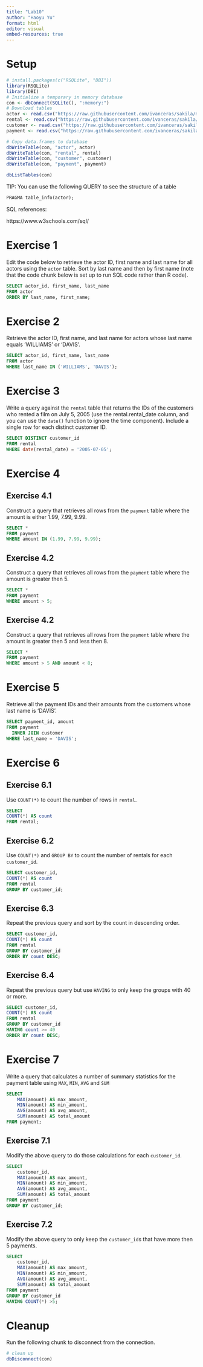 ```yaml
---
title: "Lab10"
author: "Haoyu Yu"
format: html
editor: visual
embed-resources: true
---
```

# Setup
```r
# install.packages(c("RSQLite", "DBI"))
library(RSQLite)
library(DBI)
# Initialize a temporary in memory database
con <- dbConnect(SQLite(), ":memory:")
# Download tables
actor <- read.csv("https://raw.githubusercontent.com/ivanceras/sakila/master/csv-sakila-db/actor.csv")
rental <- read.csv("https://raw.githubusercontent.com/ivanceras/sakila/master/csv-sakila-db/rental.csv")
customer <- read.csv("https://raw.githubusercontent.com/ivanceras/sakila/master/csv-sakila-db/customer.csv")
payment <- read.csv("https://raw.githubusercontent.com/ivanceras/sakila/master/csv-sakila-db/payment_p2007_01.csv")

# Copy data.frames to database
dbWriteTable(con, "actor", actor)
dbWriteTable(con, "rental", rental)
dbWriteTable(con, "customer", customer)
dbWriteTable(con, "payment", payment)
```

```r
dbListTables(con)
```

TIP: You can use the following QUERY to see the structure of a table

```sql
PRAGMA table_info(actor);
```

SQL references:

https://www.w3schools.com/sql/

# Exercise 1

Edit the code below to retrieve the actor ID, first name and last name for all actors using the `actor` table. Sort by last name and then by first name (note that the code chunk below is set up to run SQL code rather than R code).

```sql
SELECT actor_id, first_name, last_name
FROM actor
ORDER BY last_name, first_name;
```

# Exercise 2

Retrieve the actor ID, first name, and last name for actors whose last name equals 'WILLIAMS' or 'DAVIS'.

```sql
SELECT actor_id, first_name, last_name
FROM actor
WHERE last_name IN ('WILLIAMS', 'DAVIS');
```

# Exercise 3

Write a query against the `rental` table that returns the IDs of the customers who rented a film on July 5, 2005 (use the rental.rental_date column, and you can use the `date()` function to ignore the time component). Include a single row for each distinct customer ID. 

```sql
SELECT DISTINCT customer_id
FROM rental
WHERE date(rental_date) = '2005-07-05';
```
# Exercise 4

## Exercise 4.1

Construct a query that retrieves all rows from the `payment` table where the amount is either 1.99, 7.99, 9.99.

```sql
SELECT *
FROM payment
WHERE amount IN (1.99, 7.99, 9.99);
```

## Exercise 4.2

Construct a query that retrieves all rows from the `payment` table where the amount is greater then 5.

```sql
SELECT *
FROM payment
WHERE amount > 5;
```

## Exercise 4.2

Construct a query that retrieves all rows from the `payment` table where the amount is greater then 5 and less then 8.

```sql
SELECT *
FROM payment
WHERE amount > 5 AND amount < 8;
```
# Exercise 5

Retrieve all the payment IDs and their amounts from the customers whose last name is 'DAVIS'.

```sql
SELECT payment_id, amount
FROM payment
  INNER JOIN customer
WHERE last_name = 'DAVIS';
```

# Exercise 6

## Exercise 6.1

Use `COUNT(*)` to count the number of rows in `rental`.

```sql
SELECT 
COUNT(*) AS count
FROM rental;
```

## Exercise 6.2

Use `COUNT(*)` and `GROUP BY` to count the number of rentals for each `customer_id`.

```sql
SELECT customer_id, 
COUNT(*) AS count
FROM rental
GROUP BY customer_id;
```
## Exercise 6.3

Repeat the previous query and sort by the count in descending order.

```sql
SELECT customer_id, 
COUNT(*) AS count
FROM rental
GROUP BY customer_id
ORDER BY count DESC;
```

## Exercise 6.4

Repeat the previous query but use `HAVING` to only keep the groups with 40 or more.

```sql
SELECT customer_id, 
COUNT(*) AS count
FROM rental
GROUP BY customer_id
HAVING count >= 40
ORDER BY count DESC;
```

# Exercise 7

Write a query that calculates a number of summary statistics for the payment table using `MAX`, `MIN`, `AVG` and `SUM`

```sql
SELECT 
    MAX(amount) AS max_amount,
    MIN(amount) AS min_amount,
    AVG(amount) AS avg_amount,
    SUM(amount) AS total_amount
FROM payment;
```

## Exercise 7.1

Modify the above query to do those calculations for each `customer_id`.

```sql
SELECT 
    customer_id,
    MAX(amount) AS max_amount,
    MIN(amount) AS min_amount,
    AVG(amount) AS avg_amount,
    SUM(amount) AS total_amount
FROM payment
GROUP BY customer_id;
```
## Exercise 7.2

Modify the above query to only keep the `customer_id`s that have more then 5 payments.

```sql
SELECT 
    customer_id,
    MAX(amount) AS max_amount,
    MIN(amount) AS min_amount,
    AVG(amount) AS avg_amount,
    SUM(amount) AS total_amount
FROM payment
GROUP BY customer_id
HAVING COUNT(*) >5;
```
# Cleanup

Run the following chunk to disconnect from the connection.

```r
# clean up
dbDisconnect(con)
```